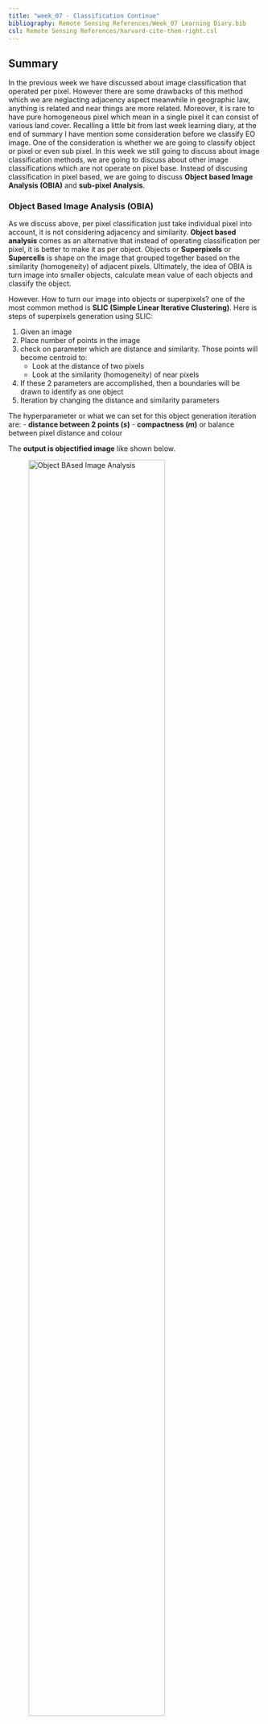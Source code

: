 ```yaml
---
title: "week_07 - Classification Continue"
bibliography: Remote Sensing References/Week_07 Learning Diary.bib
csl: Remote Sensing References/harvard-cite-them-right.csl
---
```


## Summary

In the previous week we have discussed about image classification that operated per pixel. However there are some drawbacks of this method which we are neglacting adjacency aspect meanwhile in geographic law, anything is related and near things are more related. Moreover, it is rare to have pure homogeneous pixel which mean in a single pixel it can consist of various land cover. Recalling a little bit from last week learning diary, at the end of summary I have mention some consideration before we classify EO image. One of the consideration is whether we are going to classify object or pixel or even sub pixel. In this week we still going to discuss about image classification methods,  we are going to discuss about other image classifications which are not operate on pixel base. Instead of discusing classification in pixel based, we are going to discuss **Object based Image Analysis (OBIA)** and **sub-pixel Analysis**. 

### Object Based Image Analysis (OBIA)
As we discuss above, per pixel classification just take individual pixel into account, it is not considering  adjacency and similarity. **Object based analysis** comes as an alternative that instead of operating classification per pixel, it is better to make it as per object. Objects or **Superpixels** or **Supercells** is shape on the image that grouped together based on the similarity (homogeneity) of adjacent pixels. Ultimately, the idea of OBIA is turn image into smaller objects, calculate mean value of each objects and classify the object. 

However. How to turn our image into objects or superpixels? one of the most common method is **SLIC (Simple Linear Iterative Clustering)**. Here is steps of superpixels generation using SLIC:

1. Given an image
2. Place number of points in the image
3. check on parameter which are distance and similarity. Those points will become centroid to:
	- Look at the distance of two pixels
	- Look at the similarity (homogeneity) of near pixels
5. If these 2 parameters are accomplished, then a boundaries will be drawn to identify as one object
6. Iteration by changing the distance and similarity parameters

The hyperparameter or what we can set for this object generation iteration are:
- **distance between 2 points (*s*)**
- **compactness (*m*)** or balance between pixel distance and colour

The **output is objectified image** like shown below. 

![Object BAsed Image Analysis](week_07_files/OBIA.png){width="80%"}

source: [SegOptim performing object-based image classification](https://segoptim.bitbucket.io/docs/)

This is not the final output of our classification but it will be the **input for classification** method. After generating this image we can calculate the average value of each object and use those value to do classification as we learn last week.


### Sub-pixel Analysis
In EO imagery, it is difficult to have homogeneous pixel. A pixel can contain many different information or land cover type. Thus, it will be beneficial to learn about Sub Pixel Analysis because we can see percentage of different land cover type on a pixel.

Sub pixel analysis is also known as sub pixel classification, spectral mixture analysis (SMA), or linear spectral unmixing. We treat pixels as combination of land cover fractions. In this analysis, ultimately, we take an individual pixel and estimate fraction (percentage) that make up that pixels. for example we will estimate how many percent vegetation, water, and bare soil in the pixel we have. the image below is the example that a pixel is a mixing of 70% vegetation, 20% water, and 10% bare soil

![Fraction concept](week_07_files/Sub pixel analysis.png){width="80%"}

The way we calculate percentage of fraction is by taking **Spectrally Pure Endmember**. Spectrally Pure Endmember is pixel that has homogeneous land cover or the purest pixel that has nothing else within it. However, it is difficult to have pure endmember. Thus, sometimes we use **spectral library** as the pure endmember. The pixel we have is a combination of various endmember. 

Although machine will do the calculation for us, it will be better to understand whats going on to calculate sub pixel analysis. What we are going to find is percentage of each endmember. So here is the step to calculate fraction:
1. the basic formula is our band value equals to endmember's band value multiply with fraction proportion.

![Fraction formula](week_07_files/fraction formula.png){width="75%"}

	- *pλ* is our pixel band value
	- *piλ* is band value of endmember
	- *fi* is percentage of fraction
2. To make the explanation easier we will use band 3 and 4 from our pixel and endmember. Since we use 2 bands we then turn the formula into a matrix which will look like this

![Fraction matrix](week_07_files/fraction matrix.png){width="80%"}

3. Since we want to know the *f* value for each fraction of endmember, we have to invers the matrix. Thus, the equation will look like this. (ps. we already put the band value)
4. the calculation will give us the **percentage of each end member**

The output is percentage of each endmember. Using the given percentage we can make a map that has fractions. It will be usefull because we can analyse fraction of each endmember on particular area. We can use the result for analysis with other aspect, such as air pollution, public health, etc. 

There are various ways to identify combination of endmember fraction. One of the common ways is using **V-I-S model**.  VIS model means **Vegetation-Impervious surface-Soil (V-I-S) fractions**. it is shown in the triangle diagram below. We can identify pixel's land cover based on this VIS triangle.

![V-I-S Model](week_07_files/V-I-S model.png){width="50%"}



## Application
Learning about further image classification based on object and sub-pixel are really interesting because we can develop our analysis further. I will discuss examples of OBIA and sub-pixel analysis. 

### Sub-pixel Analysis Application
#### Multiple endmember spectral mixture analysis (MESMA)
Real advantage of sub-pixel analysis is we can see the fraction of a pixel. We can utilise this benefit by classifying spectrum of a pixel so instead of having binary classification we can have more continuous value. Eckmann [-@eckmannEstimatingSubpixelFire2009], utilise the benefit of sub-pixel analysis to develop a new method on estimating size and tempertarute of forest fire. Previously, Advanced Spaceborne Thermal Emission and Reflection Radiometer (ASTER) were utilised to detect binary whether there is fire or no fire. Proposed methods used Multiple endmember spectral mixture analysis (MESMA) to estimate subpixels, fires sizes, and temperatures of forest fire that happend in California on 14 September 2006. 

The methods applied MESMA on ASTER night-time image on 15 September 2006. Simillar to Spectral Mixture Analysis (SMA), MESMA analyse sub-pixel or fraction of pixel, but this methods can do analysis using more then 2 bands. Thus, MESMA can utilise the advantage of ASTER which is has more than 2 band by involving band 4, 5, 6, 7, 8, and 9. 

![(a) Fire temperature, (b) Fire size](week_07_files/MESMA.png){width="80%"}
source: Eckmann [-@eckmannEstimatingSubpixelFire2009]

The output of this analysis is maps of fire size (image a) and temperature (image b). However, this research assumes only one single fire temperature per pixel. Estimating fire temperature will lead to another research because fire temperature influence gas and aerosol emission, ecological impact, and spreading rates. MESMA methods can be beneficial for countries that has a lot of peatland like Indonesia and Malaysia, because it is prone to combustion. Country governement can use this methods on near-real time dataset to handle fire combustion. 



#### Urban Surface Emissivity
Similar methods on using sub-pixel analysis to estimate temperature also done by Mitraka [-@mitrakaImprovingEstimationUrban2012], in mapping urban surface emissivity in Crete, Grece. However, this research only needed to use ASTER image band 13. Thus, instead of using MESMA, it only use SMA. Surface emissivity (or temperature) is really depend on the surface type and physical condition so it is good use sub-pixel analysis. The benefit of using this method is ability to hadle mixed pixel so we can capture various biophysical parameter in a pixel. 

![Sub pixel Map](week_07_files/SMA.png){width="80%"}

source: Mitraka [-@mitrakaImprovingEstimationUrban2012]

Learning about sub-pixel analysis on surface emissivity is really beneficial because high earth temperature is a global issue that being faced by every country. Surface temperature increase can caused the increase of energy consumption up to 8.5% and affecting citizen health and well being [@santamourisImpactUrbanHeat2015a]. Making surface emissivity map helps city planner and decision maker finding the right solution to cool down the earth. Although, this study present a really beneficial methods, it used only one date image. Meanwhile in assessing heat in a city we might need maximum temperature value. Further study has to be done to check whether this methodology robust or not. Therefore, in the further study of this methods we have to use dataset various date to have a better result.  

## Reflection
- Learning about OBIA and sub pixel analysis are really beneficial because there are some cases that per pixel image classification is the best fit.
- Object based Image Analysis we are considering pixel simmilarity and adjacency, so it will be better to have object classification
- Learning about sub pixel analysis is really beneficial because in a single pixel mostly it always contain various land cover. Using sub pixel analysis we can specify mixing of various land cover in a pixel. It gives us continuos value, instead of binary category like shown in the fire detection.
- Understanding fire temperature estimation using MESMA are really beneficial for tropical country that has a big forest or peatland are. Local government can utilize this to mitigate forect combustion. 
- Overheatting earth surface is global issue that affecting social, economy and environmental aspects. Thus, every countries government try to cool down their land. However, to take a right decision, local government has to assess the temperature based on their surface type and physical condition. SMA methods is really beneficial here because it can helps local governement estimating their surface temperature
- We have to be critical on the research or paper we see because an innovative methods is not always a robust replicable one. We have to check did this methods have been studied in the right manner and do this methods appropriate for our problem. 

